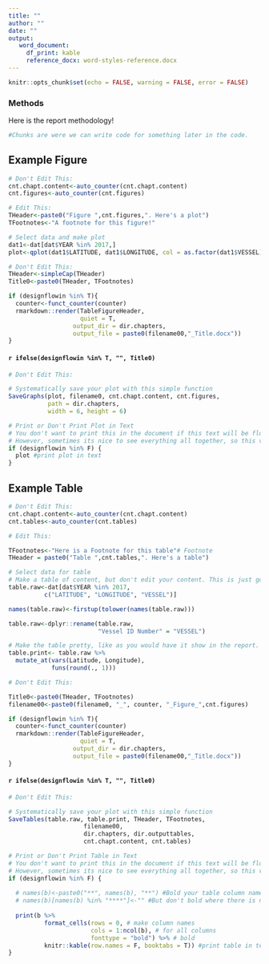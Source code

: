 ```yaml
---
title: ""
author: ""
date: ""
output: 
   word_document:
     df_print: kable
     reference_docx: word-styles-reference.docx
---
```


```r
knitr::opts_chunk$set(echo = FALSE, warning = FALSE, error = FALSE)
```

### Methods

Here is the report methodology!


```r
#Chunks are were we can write code for something later in the code. 
```

## Example Figure

```r
# Don't Edit This:
cnt.chapt.content<-auto_counter(cnt.chapt.content)
cnt.figures<-auto_counter(cnt.figures)
```


```r
# Edit This:
THeader<-paste0("Figure ",cnt.figures,". Here's a plot")
TFootnotes<-"A footnote for this figure!"

# Select data and make plot
dat1<-dat[dat$YEAR %in% 2017,]
plot<-qplot(dat1$LATITUDE, dat1$LONGITUDE, col = as.factor(dat1$VESSEL)) # create plot
```


```r
# Don't Edit This:
THeader<-simpleCap(THeader)
Title0<-paste0(THeader, TFootnotes)

if (designflowin %in% T){
  counter<-funct_counter(counter)
  rmarkdown::render(TableFigureHeader, 
                    quiet = T,
                  output_dir = dir.chapters, 
                  output_file = paste0(filename00,"_Title.docx"))
}
```

#### `r ifelse(designflowin %in% T, "", Title0)` 

```r
# Don't Edit This:

# Systematically save your plot with this simple function
SaveGraphs(plot, filename0, cnt.chapt.content, cnt.figures, 
           path = dir.chapters, 
           width = 6, height = 6)

# Print or Don't Print Plot in Text
# You don't want to print this in the document if this text will be flowed into InDesign. 
# However, sometimes its nice to see everything all together, so this variable is something you might like to toggle on and off. Hense, FALSE = print here, TRUE = don't print here, just make the .pdf (coded above)
if (designflowin %in% F) { 
  plot #print plot in text
}
```

## Example Table

```r
# Don't Edit This:
cnt.chapt.content<-auto_counter(cnt.chapt.content)
cnt.tables<-auto_counter(cnt.tables)
```

```r
# Edit This:

TFootnotes<-"Here is a Footnote for this table"# Footnote
THeader = paste0("Table ",cnt.tables,". Here's a table")

# Select data for table
# Make a table of content, but don't edit your content. This is just good record keeping so peolpe can check your work. 
table.raw<-dat[dat$YEAR %in% 2017,
          c("LATITUDE", "LONGITUDE", "VESSEL")]

names(table.raw)<-firstup(tolower(names(table.raw)))

table.raw<-dplyr::rename(table.raw, 
                         "Vessel ID Number" = "VESSEL")

# Make the table pretty, like as you would have it show in the report. 
table.print<- table.raw %>% 
  mutate_at(vars(Latitude, Longitude), 
            funs(round(., 1)))
```


```r
# Don't Edit This:

Title0<-paste0(THeader, TFootnotes)
filename00<-paste0(filename0, "_", counter, "_Figure_",cnt.figures)

if (designflowin %in% T){
  counter<-funct_counter(counter)
  rmarkdown::render(TableFigureHeader, 
                    quiet = T,
                  output_dir = dir.chapters, 
                  output_file = paste0(filename00,"_Title.docx"))
}
```

#### `r ifelse(designflowin %in% T, "", Title0)` 

```r
# Don't Edit This:

# Systematically save your plot with this simple function
SaveTables(table.raw, table.print, THeader, TFootnotes, 
                     filename00, 
                     dir.chapters, dir.outputtables,
                     cnt.chapt.content, cnt.tables)

# Print or Don't Print Table in Text
# You don't want to print this in the document if this text will be flowed into InDesign. 
# However, sometimes its nice to see everything all together, so this variable is something you might like to toggle on and off. Hense, FALSE = print here, TRUE = don't print here, just make the .pdf (coded above)
if (designflowin %in% F) {
  
  # names(b)<-paste0("**", names(b), "**") #Bold your table column names
  # names(b)[names(b) %in% "****"]<-"" #But don't bold where there is no column name
  
  print(b %>%
          format_cells(rows = 0, # make column names
                       cols = 1:ncol(b), # for all columns
                       fonttype = "bold") %>% # bold
          knitr::kable(row.names = F, booktabs = T)) #print table in text
}
```

